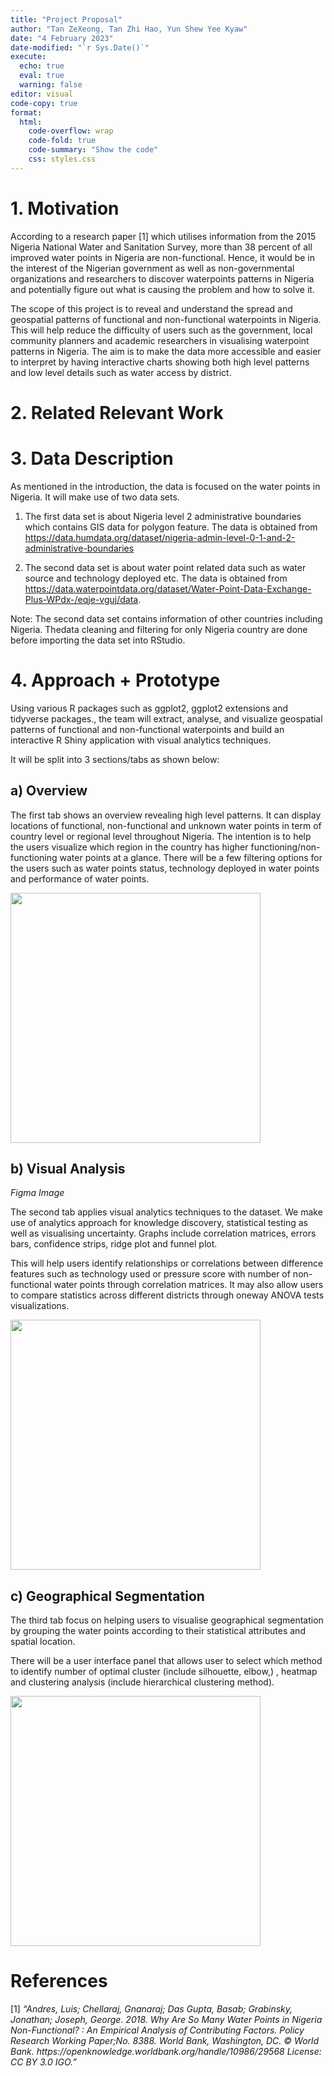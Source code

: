 ```yaml
---
title: "Project Proposal"
author: "Tan ZeXeong, Tan Zhi Hao, Yun Shew Yee Kyaw"
date: "4 February 2023"
date-modified: "`r Sys.Date()`"
execute: 
  echo: true
  eval: true
  warning: false
editor: visual
code-copy: true
format:
  html:
    code-overflow: wrap
    code-fold: true
    code-summary: "Show the code"
    css: styles.css
---
```


# 1. Motivation

According to a research paper \[1\] which utilises information from the 2015 Nigeria National Water and Sanitation Survey, more than 38 percent of all improved water points in Nigeria are non-functional. Hence, it would be in the interest of the Nigerian government as well as non-governmental organizations and researchers to discover waterpoints patterns in Nigeria and potentially figure out what is causing the problem and how to solve it.

The scope of this project is to reveal and understand the spread and geospatial patterns of functional and non-functional waterpoints in Nigeria. This will help reduce the difficulty of users such as the government, local community planners and academic researchers in visualising waterpoint patterns in Nigeria. The aim is to make the data more accessible and easier to interpret by having interactive charts showing both high level patterns and low level details such as water access by district.

# 2. Related Relevant Work

# 3. Data Description

As mentioned in the introduction, the data is focused on the water points in Nigeria. It will make use of two data sets.

1.  The first data set is about Nigeria level 2 administrative boundaries which contains GIS data for polygon feature. The data is obtained from <https://data.humdata.org/dataset/nigeria-admin-level-0-1-and-2-administrative-boundaries>

2.  The second data set is about water point related data such as water source and technology deployed etc. The data is obtained from <https://data.waterpointdata.org/dataset/Water-Point-Data-Exchange-Plus-WPdx-/eqje-vguj/data>.

Note: The second data set contains information of other countries including Nigeria. Thedata cleaning and filtering for only Nigeria country are done before importing the data set into RStudio.

# 4. Approach + Prototype

Using various R packages such as ggplot2, ggplot2 extensions and tidyverse packages., the team will extract, analyse, and visualize geospatial patterns of functional and non-functional waterpoints and build an interactive R Shiny application with visual analytics techniques.

It will be split into 3 sections/tabs as shown below:

## a) Overview

The first tab shows an overview revealing high level patterns. It can display locations of functional, non-functional and unknown water points in term of country level or regional level throughout Nigeria. The intention is to help the users visualize which region in the country has higher functioning/non-functioning water points at a glance. There will be a few filtering options for the users such as water points status, technology deployed in water points and performance of water points.

![](images/Overview.jpg.jfif){fig-align="left" width="400"}

## b) Visual Analysis

*Figma Image*

The second tab applies visual analytics techniques to the dataset. We make use of analytics approach for knowledge discovery, statistical testing as well as visualising uncertainty. Graphs include correlation matrices, errors bars, confidence strips, ridge plot and funnel plot.

This will help users identify relationships or correlations between difference features such as technology used or pressure score with number of non-functional water points through correlation matrices. It may also allow users to compare statistics across different districts through oneway ANOVA tests visualizations.

![](images/Group%2041.png){fig-align="left" width="400"}

## c) Geographical Segmentation

The third tab focus on helping users to visualise geographical segmentation by grouping the water points according to their statistical attributes and spatial location.

There will be a user interface panel that allows user to select which method to identify number of optimal cluster (include silhouette, elbow,) , heatmap and clustering analysis (include hierarchical clustering method).

![](images/Group%2042-01.png){fig-align="left" width="400"}

# References

\[1\] *"Andres, Luis; Chellaraj, Gnanaraj; Das Gupta, Basab; Grabinsky, Jonathan; Joseph, George. 2018. Why Are So Many Water Points in Nigeria Non-Functional? : An Empirical Analysis of Contributing Factors. Policy Research Working Paper;No. 8388. World Bank, Washington, DC. © World Bank. https://openknowledge.worldbank.org/handle/10986/29568 License: CC BY 3.0 IGO."*
